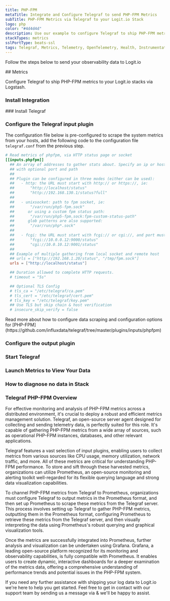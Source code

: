 ```yaml
---
title: PHP-FPM
metaTitle: Integrate and Configure Telegraf to send PHP-FPM Metrics
subTitle: PHP-FPM Metrics via Telegraf to your Logit.io Stack
logo: php
color: "#4d4d4d"
description: Use our example to configure Telegraf to ship PHP-FPM metrics to your Logit.io stacks. Configure Telegraf to send PHP-FPM metrics to Logstash or Elastic.
stackTypes: metrics
sslPortType: beats-ssl
tags: Telegraf, Metrics, Telemetry, OpenTelemetry, Health, Instrumentation, PHP-FPM, PHP, Monitoring, Web, Application Server, Php, Fpm
---
```


Follow the steps below to send your observability data to Logit.io

<Steps>
  ## Metrics

  Configure Telegraf to ship PHP-FPM metrics to your Logit.io stacks via Logstash.
  
  ### Install Integration
  <InstallIntegration/>
  ### Install Telegraf

  <InstallTelegraf />

  ### Configure the Telegraf input plugin

  The configuration file below is pre-configured to scrape the system metrics from your hosts, add the following code to the configuration file `telegraf.conf` from the previous step.

  ```toml copy
  # Read metrics of phpfpm, via HTTP status page or socket
  [[inputs.phpfpm]]
    ## An array of addresses to gather stats about. Specify an ip or hostname
    ## with optional port and path
    ##
    ## Plugin can be configured in three modes (either can be used):
    ##   - http: the URL must start with http:// or https://, ie:
    ##       "http://localhost/status"
    ##       "http://192.168.130.1/status?full"
    ##
    ##   - unixsocket: path to fpm socket, ie:
    ##       "/var/run/php5-fpm.sock"
    ##      or using a custom fpm status path:
    ##       "/var/run/php5-fpm.sock:fpm-custom-status-path"
    ##      glob patterns are also supported:
    ##       "/var/run/php*.sock"
    ##
    ##   - fcgi: the URL must start with fcgi:// or cgi://, and port must be present, ie:
    ##       "fcgi://10.0.0.12:9000/status"
    ##       "cgi://10.0.10.12:9001/status"
    ##
    ## Example of multiple gathering from local socket and remote host
    ## urls = ["http://192.168.1.20/status", "/tmp/fpm.sock"]
    urls = ["http://localhost/status"]

    ## Duration allowed to complete HTTP requests.
    # timeout = "5s"

    ## Optional TLS Config
    # tls_ca = "/etc/telegraf/ca.pem"
    # tls_cert = "/etc/telegraf/cert.pem"
    # tls_key = "/etc/telegraf/key.pem"
    ## Use TLS but skip chain & host verification
    # insecure_skip_verify = false
  ```
  <Callout type="info">
    Read more about how to configure data scraping and configuration options for [PHP-FPM](https://github.com/influxdata/telegraf/tree/master/plugins/inputs/phpfpm)
  </Callout>

  ### Configure the output plugin

  <TelegrafOutputPlugin />

  ### Start Telegraf

  <StartTelegraf />

  ### Launch Metrics to View Your Data

  <LaunchVisualizer type="metrics" />

  ### How to diagnose no data in Stack

  <DiagnoseNoData />

</Steps>

### Telegraf PHP-FPM Overview

For effective monitoring and analysis of PHP-FPM metrics across a distributed environment, it's crucial to deploy 
a robust and efficient metrics management solution. Telegraf, an open-source server agent designed for collecting 
and sending telemetry data, is perfectly suited for this role. It's capable of gathering PHP-FPM metrics from a 
wide array of sources, such as operational PHP-FPM instances, databases, and other relevant applications.

Telegraf features a vast selection of input plugins, enabling users to collect metrics from various sources like 
CPU usage, memory utilization, network traffic, and more. All of these metrics are critical for understanding 
PHP-FPM performance. To store and sift through these harvested metrics, organizations can utilize Prometheus, 
an open-source monitoring and alerting toolkit well-regarded for its flexible querying language and 
strong data visualization capabilities.

To channel PHP-FPM metrics from Telegraf to Prometheus, organizations must configure Telegraf to output metrics 
in the Prometheus format, and then set up Prometheus to scrape these metrics from the Telegraf server. 
This process involves setting up Telegraf to gather PHP-FPM metrics, outputting them in the Prometheus 
format, configuring Prometheus to retrieve these metrics from the Telegraf server, and then visually 
interpreting the data using Prometheus's robust querying and graphical visualization tools.

Once the metrics are successfully integrated into Prometheus, further analysis and visualization can be 
undertaken using Grafana. Grafana, a leading open-source platform recognized for its monitoring and 
observability capabilities, is fully compatible with Prometheus. It enables users to create dynamic, 
interactive dashboards for a deeper examination of the metrics data, offering a comprehensive 
understanding of performance trends and potential issues in the PHP-FPM system.

If you need any further assistance with shipping your log data to Logit.io we're here to help you get started. 
Feel free to get in contact with our support team by sending us a message via <IntercomButton text="live chat" /> 
& we'll be happy to assist.